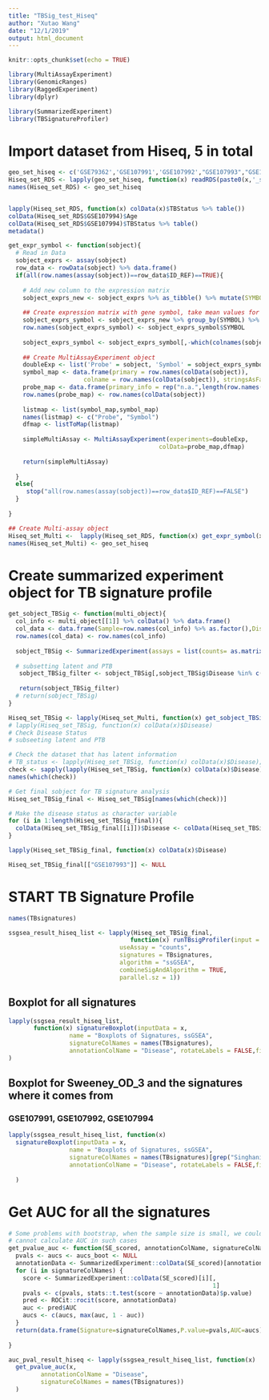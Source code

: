 ```yaml
---
title: "TBSig_test_Hiseq"
author: "Xutao Wang"
date: "12/1/2019"
output: html_document
---
```


```r
knitr::opts_chunk$set(echo = TRUE)
```

```r
library(MultiAssayExperiment)
library(GenomicRanges)
library(RaggedExperiment)
library(dplyr)

library(SummarizedExperiment)
library(TBSignatureProfiler)
```

# Import dataset from Hiseq, 5 in total
```r
geo_set_hiseq <- c('GSE79362','GSE107991','GSE107992',"GSE107993","GSE107994","GSE944438")
Hiseq_set_RDS <- lapply(geo_set_hiseq, function(x) readRDS(paste0(x,'_sobject.RDS')))
names(Hiseq_set_RDS) <- geo_set_hiseq


lapply(Hiseq_set_RDS, function(x) colData(x)$TBStatus %>% table())
colData(Hiseq_set_RDS$GSE107994)$Age
colData(Hiseq_set_RDS$GSE107994)$TBStatus %>% table()
metadata()
```

```r
get_expr_symbol <- function(sobject){
  # Read in Data
  sobject_exprs <- assay(sobject)
  row_data <- rowData(sobject) %>% data.frame()
  if(all(row.names(assay(sobject))==row_data$ID_REF)==TRUE){
    
    # Add new column to the expression matrix
    sobject_exprs_new <- sobject_exprs %>% as_tibble() %>% mutate(SYMBOL=row_data$SYMBOL_NEW) %>% filter(SYMBOL!='NA')
    
    ## Create expression matrix with gene symbol, take mean values for same genes
    sobject_exprs_symbol <- sobject_exprs_new %>% group_by(SYMBOL) %>% summarise_all(mean) %>% data.frame()
    row.names(sobject_exprs_symbol) <- sobject_exprs_symbol$SYMBOL
  
    sobject_exprs_symbol <- sobject_exprs_symbol[,-which(colnames(sobject_exprs_symbol) %in% 'SYMBOL')]
      
    ## Create MultiAssayExperiment object
    doubleExp <- list('Probe' = sobject, 'Symbol' = sobject_exprs_symbol)
    symbol_map <- data.frame(primary = row.names(colData(sobject)),
                     colname = row.names(colData(sobject)), stringsAsFactors = FALSE)
    probe_map <- data.frame(primary_info = rep("n.a.",length(row.names(colData(sobject)))),stringsAsFactors = FALSE)
    row.names(probe_map) <- row.names(colData(sobject))
  
    listmap <- list(symbol_map,symbol_map)
    names(listmap) <- c("Probe", "Symbol")
    dfmap <- listToMap(listmap)
   
    simpleMultiAssay <- MultiAssayExperiment(experiments=doubleExp,
                                          colData=probe_map,dfmap)
  
    return(simpleMultiAssay)
    
  }
  else{
     stop("all(row.names(assay(sobject))==row_data$ID_REF)==FALSE")
  }
  
}

## Create Multi-assay object
Hiseq_set_Multi <-  lapply(Hiseq_set_RDS, function(x) get_expr_symbol(x))
names(Hiseq_set_Multi) <- geo_set_hiseq
```


# Create summarized experiment object for TB signature profile
```r
get_sobject_TBSig <- function(multi_object){
  col_info <- multi_object[[1]] %>% colData() %>% data.frame()
  col_data <- data.frame(Sample=row.names(col_info) %>% as.factor(),Disease = col_info$TBStatus %>% as.factor())
  row.names(col_data) <- row.names(col_info)
  
  sobject_TBSig <- SummarizedExperiment(assays = list(counts= as.matrix(multi_object[[2]])), colData = col_data)
  
  # subsetting latent and PTB
   sobject_TBSig_filter <- sobject_TBSig[,sobject_TBSig$Disease %in% c("PTB","Latent")]
  
   return(sobject_TBSig_filter)
  # return(sobject_TBSig)
} 

Hiseq_set_TBSig <- lapply(Hiseq_set_Multi, function(x) get_sobject_TBSig(x))
# lapply(Hiseq_set_TBSig, function(x) colData(x)$Disease)
# Check Disease Status
# subseeting latent and PTB

# Check the dataset that has latent information
# TB_status <- lapply(Hiseq_set_TBSig, function(x) colData(x)$Disease);TB_status
check <- sapply(lapply(Hiseq_set_TBSig, function(x) colData(x)$Disease), function(x) any(levels(x) %in% c("Latent")))
names(which(check))

# Get final sobject for TB signature analysis
Hiseq_set_TBSig_final <- Hiseq_set_TBSig[names(which(check))]

# Make the disease status as character variable
for (i in 1:length(Hiseq_set_TBSig_final)){
  colData(Hiseq_set_TBSig_final[[i]])$Disease <- colData(Hiseq_set_TBSig_final[[i]])$Disease %>% as.character() %>% as.factor()
}

lapply(Hiseq_set_TBSig_final, function(x) colData(x)$Disease)

Hiseq_set_TBSig_final[["GSE107993"]] <- NULL 

```

# START TB Signature Profile
```r
names(TBsignatures)

ssgsea_result_hiseq_list <- lapply(Hiseq_set_TBSig_final, 
                                  function(x) runTBsigProfiler(input = x, 
                               useAssay = "counts",
                               signatures = TBsignatures,
                               algorithm = "ssGSEA",
                               combineSigAndAlgorithm = TRUE,
                               parallel.sz = 1))
```

## Boxplot for all signatures
```r
lapply(ssgsea_result_hiseq_list, 
       function(x) signatureBoxplot(inputData = x, 
                 name = "Boxplots of Signatures, ssGSEA", 
                 signatureColNames = names(TBsignatures),
                 annotationColName = "Disease", rotateLabels = FALSE,fill_colors = c("#00AFBB", "#E7B800"))
)
```

## Boxplot for Sweeney_OD_3 and the signatures where it comes from
### GSE107991, GSE107992, GSE107994
```r
lapply(ssgsea_result_hiseq_list, function(x)
  signatureBoxplot(inputData = x, 
                 name = "Boxplots of Signatures, ssGSEA", 
                 signatureColNames = names(TBsignatures)[grep("Singhania|Sweeney_OD_3",names(TBsignatures))],
                 annotationColName = "Disease", rotateLabels = FALSE,fill_colors = c("#00AFBB", "#E7B800"))
  
  )
```

# Get AUC for all the signatures
```r
# Some problems with bootstrap, when the sample size is small, we could sample data with the same outcome,
# cannot calculate AUC in such cases
get_pvalue_auc <- function(SE_scored, annotationColName, signatureColNames){
  pvals <- aucs <- aucs_boot <- NULL
  annotationData <- SummarizedExperiment::colData(SE_scored)[annotationColName][,1]
  for (i in signatureColNames) {
    score <- SummarizedExperiment::colData(SE_scored)[i][, 
                                                         1]
    pvals <- c(pvals, stats::t.test(score ~ annotationData)$p.value)
    pred <- ROCit::rocit(score, annotationData)
    auc <- pred$AUC
    aucs <- c(aucs, max(auc, 1 - auc))
  }
  return(data.frame(Signature=signatureColNames,P.value=pvals,AUC=aucs))
  
}

auc_pval_result_hiseq <- lapply(ssgsea_result_hiseq_list, function(x)
  get_pvalue_auc(x, 
         annotationColName = "Disease", 
         signatureColNames = names(TBsignatures))
  )
```





